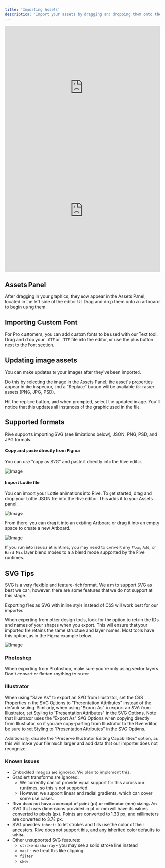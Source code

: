 ```yaml
---
title: 'Importing Assets'
description: 'Import your assets by dragging and dropping them onto the Rive Editor. You can import SVG, JSON, PNG, PSD, and JPG formats.'
---
```


<iframe width="100%" height="400" src="https://www.youtube.com/embed/mWEHZzB4hLs?si=d8g1aWqlu1wnVY_e" title="YouTube video player" frameborder="0" allow="accelerometer; autoplay; clipboard-write; encrypted-media; gyroscope; picture-in-picture; web-share" referrerpolicy="strict-origin-when-cross-origin" allowfullscreen></iframe>

<br/>

<iframe width="100%" height="400" src="https://www.youtube.com/embed/zrK6zMy2uZg?si=brKA21uDL94WZ23X" title="YouTube video player" frameborder="0" allow="accelerometer; autoplay; clipboard-write; encrypted-media; gyroscope; picture-in-picture; web-share" referrerpolicy="strict-origin-when-cross-origin" allowfullscreen></iframe>

## Assets Panel

After dragging in your graphics, they now appear in the Assets Panel, located in the left side of the editor UI. Drag and drop them onto an artboard to begin using them.

## Importing Custom Font

For Pro customers, you can add custom fonts to be used with our Text tool. Drag and drop your `.OTF` or `.TTF` file into the editor, or use the plus button next to the Font section.

## Updating image assets 

You can make updates to your images after they've been imported.

Do this by selecting the image in the Assets Panel; the asset's properties appear in the Inspector, and a "Replace" button will be available for raster assets (PNG, JPG, PSD).

Hit the replace button, and when prompted, select the updated image. You'll notice that this updates all instances of the graphic used in the file.

## Supported formats 

Rive supports importing SVG (see limitations below), JSON, PNG, PSD, and JPG formats.

#### Copy and paste directly from Figma

You can use "copy as SVG" and paste it directly into the Rive editor.

![Image](https://ucarecdn.com/ec7e980c-ea0a-4147-96df-f29b7dc2be2c/)

#### Import Lottie file 

You can import your Lottie animations into Rive. To get started, drag and drop your Lottie JSON file into the Rive editor. This adds it to your Assets panel.

![Image](https://ucarecdn.com/12a13a71-d5d0-4ed2-a1b1-2fe49bbbb9df/)

From there, you can drag it into an existing Artboard or drag it into an empty space to create a new Artboard.

![Image](https://ucarecdn.com/49c02a1d-18d9-4937-8ea1-bad52ba9ce4e/)

<Note>If you run into issues at runtime, you may need to convert any `Plus`, `Add`, or `Hard Mix` layer blend modes to a a blend mode supported by the Rive runtimes.</Note>

## SVG Tips 

SVG is a very flexible and feature-rich format. We aim to support SVG as best we can; however, there are some features that we do not support at this stage.

Exporting files as SVG with inline style instead of CSS will work best for our importer.

When exporting from other design tools, look for the option to retain the IDs and names of your shapes when you export. This will ensure that your imported file retains the same structure and layer names. Most tools have this option, as in the Figma example below.

![Image](https://ucarecdn.com/9a2b2c37-c330-4323-a4c6-9928fbac8d94/)

### Photoshop

When exporting from Photoshop, make sure you're only using vector layers. Don't convert or flatten anything to raster.

### Illustrator

When using "Save As" to export an SVG from Illustrator, set the CSS Properties in the SVG Options to "Presentation Attributes" instead of the default setting. Similarly, when using "Export As" to export an SVG from Illustrator, set Styling to "Presentation Attributes" in the SVG Options. Note that Illustrator uses the "Export As" SVG Options when copying directly from Illustrator, so if you are copy-pasting from Illustrator to the Rive editor, be sure to set Styling to "Presentation Attributes" in the SVG Options.

Additionally, disable the "Preserve Illustrator Editing Capabilities" option, as this will make your file much larger and add data that our importer does not recognize.

### Known Issues

- Embedded images are ignored. We plan to implement this.
- Gradient transforms are ignored.
  - We currently cannot provide equal support for this across our runtimes, so this is not supported.
  - However, we support linear and radial gradients, which can cover some use cases.
- Rive does not have a concept of point (pt) or millimeter (mm) sizing. An SVG that uses dimensions provided in pt or mm will have its values converted to pixels (px). Points are converted to 1.33 px, and millimeters are converted to 3.78 px.
- SVG provides `inherit` to let strokes and fills use the color of their ancestors. Rive does not support this, and any inherited color defaults to white.
- Other unsupported SVG features:
  - `stroke-dasharray` - you may see a solid stroke line instead
  - `mask` - we treat this like clipping
  - `filter`
  - `skew`